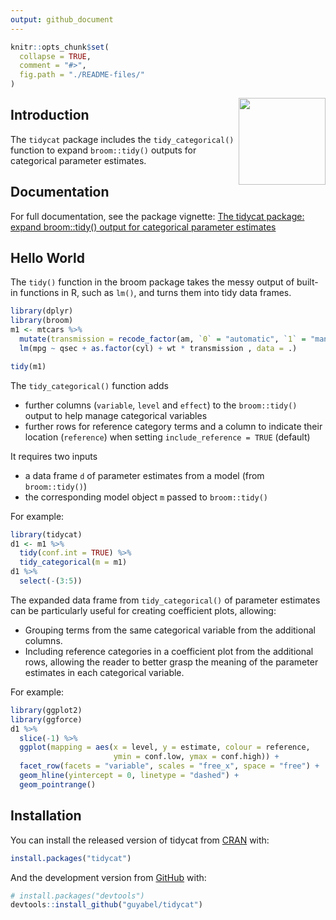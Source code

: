 ```yaml
---
output: github_document
---
```


<!-- README.md is generated from README.Rmd. Please edit that file -->

```r
knitr::opts_chunk$set(
  collapse = TRUE,
  comment = "#>",
  fig.path = "./README-files/"
)
```

<img src='./man/figures/logo.png' align="right" height="139" />

<!-- badges: start -->
<!-- badges: end -->

## Introduction

The `tidycat` package includes the `tidy_categorical()` function to expand `broom::tidy()` outputs for categorical parameter estimates.

## Documentation

For full documentation, see the package vignette: [The tidycat package: expand broom::tidy() output for categorical parameter estimates](https://cran.r-project.org/web/packages/tidycat/vignettes/intro.html)
    
## Hello World

The `tidy()` function in the broom package takes the messy output of built-in functions in R, such as `lm()`, and turns them into tidy data frames.

```r
library(dplyr)
library(broom)
m1 <- mtcars %>%
  mutate(transmission = recode_factor(am, `0` = "automatic", `1` = "manual")) %>%
  lm(mpg ~ qsec + as.factor(cyl) + wt * transmission , data = .)

tidy(m1)
```

The `tidy_categorical()` function adds 

  - further columns (`variable`, `level` and `effect`) to the `broom::tidy()` output to help manage categorical variables
  - further rows for reference category terms and a column to indicate their location (`reference`) when setting `include_reference = TRUE` (default)

It requires two inputs

  - a data frame `d` of parameter estimates from a model (from `broom::tidy()`)
  - the corresponding model object `m` passed to `broom::tidy()`

For example:    
```r
library(tidycat)
d1 <- m1 %>%
  tidy(conf.int = TRUE) %>%
  tidy_categorical(m = m1)
d1 %>%
  select(-(3:5))
```

The expanded data frame from `tidy_categorical()` of parameter estimates can be particularly useful for creating coefficient plots, allowing:

  - Grouping terms from the same categorical variable from the additional columns.
  - Including reference categories in a coefficient plot from the additional rows, allowing the reader to better grasp the meaning of the parameter estimates in each categorical variable.

For example:

```r
library(ggplot2)
library(ggforce)
d1 %>%
  slice(-1) %>%
  ggplot(mapping = aes(x = level, y = estimate, colour = reference,
                       ymin = conf.low, ymax = conf.high)) +
  facet_row(facets = "variable", scales = "free_x", space = "free") +
  geom_hline(yintercept = 0, linetype = "dashed") +
  geom_pointrange()
```

## Installation

You can install the released version of tidycat from [CRAN](https://CRAN.R-project.org) with:

``` r
install.packages("tidycat")
```

And the development version from [GitHub](https://github.com/) with:

``` r
# install.packages("devtools")
devtools::install_github("guyabel/tidycat")
```

